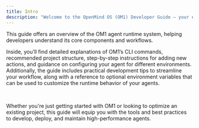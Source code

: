 ---
title: Intro
description: "Welcome to the OpenMind OS (OM1) Developer Guide — your essential resource for building, configuring, and managing agents within the OM1 runtime environment."
---

<Card>
This guide offers an overview of the OM1 agent runtime system, helping developers understand its core components and workflows.

Inside, you’ll find detailed explanations of OM1’s CLI commands, recommended project structure, step-by-step instructions for adding new actions, and guidance on configuring your agent for different environments. Additionally, the guide includes practical development tips to streamline your workflow, along with a reference to optional environment variables that can be used to customize the runtime behavior of your agents.

<br/>

Whether you're just getting started with OM1 or looking to optimize an existing project, this guide will equip you with the tools and best practices to develop, deploy, and maintain high-performance agents.
</Card>

